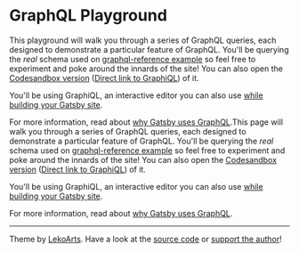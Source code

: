 # GraphQL Playground

This playground will walk you through a series of GraphQL queries, each designed to demonstrate a particular feature of GraphQL. You'll be querying the _real_ schema used on [graphql-reference example](https://github.com/gatsbyjs/gatsby/tree/master/examples/graphql-reference) so feel free to experiment and poke around the innards of the site! You can also open the [Codesandbox version](https://codesandbox.io/s/github/gatsbyjs/gatsby/tree/master/examples/graphql-reference) ([Direct link to GraphiQL](https://711808k40x.sse.codesandbox.io/___graphql)) of it.

You'll be using GraphiQL, an interactive editor you can also use [while building your Gatsby site](https://gatsbyjs.org/tutorial/part-five/#introducing-graphiql).

For more information, read about [why Gatsby uses GraphQL](https://gatsbyjs.org/docs/why-gatsby-uses-graphql/).This page will walk you through a series of GraphQL queries, each designed to demonstrate a particular feature of GraphQL. You'll be querying the _real_ schema used on [graphql-reference example](https://github.com/gatsbyjs/gatsby/tree/master/examples/graphql-reference) so feel free to experiment and poke around the innards of the site! You can also open the [Codesandbox version](https://codesandbox.io/s/github/gatsbyjs/gatsby/tree/master/examples/graphql-reference) ([Direct link to GraphiQL](https://711808k40x.sse.codesandbox.io/___graphql)) of it.

You'll be using GraphiQL, an interactive editor you can also use [while building your Gatsby site](https://gatsbyjs.org/tutorial/part-five/#introducing-graphiql).

For more information, read about [why Gatsby uses GraphQL](https://gatsbyjs.org/docs/why-gatsby-uses-graphql/).

---

Theme by [LekoArts](https://www.lekoarts.de). Have a look at the [source code](https://github.com/LekoArts/gatsby-themes/tree/master/themes/gatsby-theme-graphql-playground) or [support the author](https://www.patreon.com/lekoarts)!
